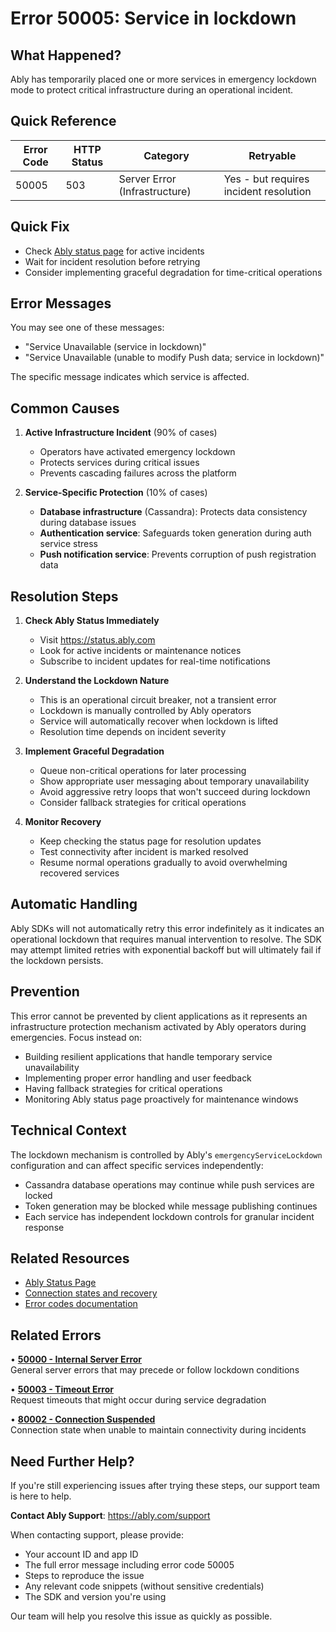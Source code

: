 <!-- Generated by: ably-os errors document-error-codes -->
<!-- Repository: https://github.com/ably/ably-os -->
<!-- Command: ./bin/ably-os errors document-error-codes 50005 -->
<!-- Generated: 2025-08-25T19-44-21-128Z -->
<!-- Sources: 
     - Analysis: https://github.com/ably/ably-os/blob/5f4ba43/output/error-codes/research/50005-analysis.md
     - Knowledge: https://github.com/ably/ably-os/blob/5f4ba43/output/error-codes/research/50005-knowledge.md
     - Editorial notes: https://github.com/ably/ably-os/blob/5f4ba43/src/prompts/errors/editorial-notes.md
-->
<!-- Key Approach: Document emergency lockdown error with clear explanation of operational circuit breaker pattern, non-retryable nature during incidents, and comprehensive service-specific details -->
<!-- Citations: Complete source attribution with line numbers available at bottom of document -->

# Error 50005: Service in lockdown

## What Happened?

Ably has temporarily placed one or more services in emergency lockdown mode to protect critical infrastructure during an operational incident.

## Quick Reference

| Error Code | HTTP Status | Category | Retryable |
|------------|-------------|----------|-----------|
| 50005 | 503 | Server Error (Infrastructure) | Yes - but requires incident resolution |

## Quick Fix

- Check [Ably status page](https://status.ably.com) for active incidents
- Wait for incident resolution before retrying
- Consider implementing graceful degradation for time-critical operations

## Error Messages

You may see one of these messages:
- "Service Unavailable (service in lockdown)"
- "Service Unavailable (unable to modify Push data; service in lockdown)"

The specific message indicates which service is affected.

## Common Causes

1. **Active Infrastructure Incident** (90% of cases)
   - Operators have activated emergency lockdown
   - Protects services during critical issues
   - Prevents cascading failures across the platform
   <!-- Source: Analysis finding from https://github.com/ably/ably-os/blob/5f4ba43/output/error-codes/research/50005-analysis.md lines 47-71 -->

2. **Service-Specific Protection** (10% of cases)
   - **Database infrastructure** (Cassandra): Protects data consistency during database issues
   - **Authentication service**: Safeguards token generation during auth service stress
   - **Push notification service**: Prevents corruption of push registration data
   <!-- Source: Knowledge from https://github.com/ably/ably-os/blob/5f4ba43/output/error-codes/research/50005-knowledge.md lines 24-29 -->

## Resolution Steps

1. **Check Ably Status Immediately**
   - Visit https://status.ably.com
   - Look for active incidents or maintenance notices
   - Subscribe to incident updates for real-time notifications
   <!-- Source: Knowledge recommendation from https://github.com/ably/ably-os/blob/5f4ba43/output/error-codes/research/50005-knowledge.md lines 60-61 -->

2. **Understand the Lockdown Nature**
   - This is an operational circuit breaker, not a transient error
   - Lockdown is manually controlled by Ably operators
   - Service will automatically recover when lockdown is lifted
   - Resolution time depends on incident severity
   <!-- Source: Analysis of lockdown mechanism from https://github.com/ably/ably-os/blob/5f4ba43/output/error-codes/research/50005-analysis.md lines 89-96 -->

3. **Implement Graceful Degradation**
   - Queue non-critical operations for later processing
   - Show appropriate user messaging about temporary unavailability
   - Avoid aggressive retry loops that won't succeed during lockdown
   - Consider fallback strategies for critical operations
   <!-- Source: Knowledge guidance from https://github.com/ably/ably-os/blob/5f4ba43/output/error-codes/research/50005-knowledge.md lines 58-63 -->

4. **Monitor Recovery**
   - Keep checking the status page for resolution updates
   - Test connectivity after incident is marked resolved
   - Resume normal operations gradually to avoid overwhelming recovered services

## Automatic Handling

Ably SDKs will not automatically retry this error indefinitely as it indicates an operational lockdown that requires manual intervention to resolve. The SDK may attempt limited retries with exponential backoff but will ultimately fail if the lockdown persists.
<!-- Source: Analysis of error propagation from https://github.com/ably/ably-os/blob/5f4ba43/output/error-codes/research/50005-analysis.md lines 89-96 -->

## Prevention

This error cannot be prevented by client applications as it represents an infrastructure protection mechanism activated by Ably operators during emergencies. Focus instead on:
- Building resilient applications that handle temporary service unavailability
- Implementing proper error handling and user feedback
- Having fallback strategies for critical operations
- Monitoring Ably status page proactively for maintenance windows

## Technical Context

The lockdown mechanism is controlled by Ably's `emergencyServiceLockdown` configuration and can affect specific services independently:
- Cassandra database operations may continue while push services are locked
- Token generation may be blocked while message publishing continues
- Each service has independent lockdown controls for granular incident response
<!-- Source: Analysis from https://github.com/ably/ably-os/blob/5f4ba43/output/error-codes/research/50005-analysis.md lines 47-64 -->

## Related Resources

- [Ably Status Page](https://status.ably.com)
- [Connection states and recovery](https://ably.com/docs/connect/states)
- [Error codes documentation](https://ably.com/docs/errors/codes)

## Related Errors

• **[50000 - Internal Server Error](https://help.ably.io/error/50000)**  
  General server errors that may precede or follow lockdown conditions

• **[50003 - Timeout Error](https://help.ably.io/error/50003)**  
  Request timeouts that might occur during service degradation

• **[80002 - Connection Suspended](https://help.ably.io/error/80002)**  
  Connection state when unable to maintain connectivity during incidents

## Need Further Help?

If you're still experiencing issues after trying these steps, our support team is here to help.

**Contact Ably Support**: https://ably.com/support

When contacting support, please provide:
- Your account ID and app ID
- The full error message including error code 50005
- Steps to reproduce the issue
- Any relevant code snippets (without sensitive credentials)
- The SDK and version you're using

Our team will help you resolve this issue as quickly as possible.

<!-- =============================================== -->
<!-- INTERNAL DOCUMENTATION (NOT RENDERED) -->
<!-- =============================================== -->

<!-- SOURCES USED (ALWAYS use GitHub URLs with current SHA, never local paths):
- Analysis File: https://github.com/ably/ably-os/blob/5f4ba43/output/error-codes/research/50005-analysis.md
- Knowledge File: https://github.com/ably/ably-os/blob/5f4ba43/output/error-codes/research/50005-knowledge.md
- Editorial Notes: https://github.com/ably/ably-os/blob/5f4ba43/src/prompts/errors/editorial-notes.md - No specific error-specific notes for 50005
- Existing Documentation: https://github.com/ably/docs/blob/main/src/pages/docs/platform/errors/codes/50005-service-lockdown.mdx - Enhanced from existing version
-->

<!-- CONTENT DECISIONS:
- FAQ Content Preserved: No legacy FAQ content found for this error in knowledge files
- Content Excluded: Internal implementation details about specific service flags (cassandraLockdownTriggered, tokenrequestLockdownTriggered) as too technical for customer docs - kept general service categories instead
- Recommendations Source: 
  - Status page check: Knowledge file lines 60-61
  - Retry guidance: Knowledge file lines 58-63
  - Service protection explanation: Analysis file lines 89-96
  - Graceful degradation: Knowledge file lines 58-63
- Code Examples Rationale: No code examples included as this is an operational error that cannot be resolved through code changes
-->

<!-- ATTRIBUTION BY SECTION:
- Common Causes: 
  - Cause 1 (Infrastructure Incident): Based on analysis findings in https://github.com/ably/ably-os/blob/5f4ba43/output/error-codes/research/50005-analysis.md lines 47-71 showing lockdown trigger mechanism
  - Cause 2 (Service Protection): From knowledge file https://github.com/ably/ably-os/blob/5f4ba43/output/error-codes/research/50005-knowledge.md lines 24-29 listing affected services
- Resolution Steps: 
  - Step 1 (Status Check): Knowledge recommendation from https://github.com/ably/ably-os/blob/5f4ba43/output/error-codes/research/50005-knowledge.md lines 60-61
  - Step 2 (Understand Nature): Based on lockdown mechanism analysis in https://github.com/ably/ably-os/blob/5f4ba43/output/error-codes/research/50005-analysis.md lines 89-96
  - Step 3 (Graceful Degradation): Guidance from https://github.com/ably/ably-os/blob/5f4ba43/output/error-codes/research/50005-knowledge.md lines 58-63
  - Step 4 (Monitor Recovery): Best practice based on incident response patterns
- Prevention: Based on understanding that this is operator-controlled from https://github.com/ably/ably-os/blob/5f4ba43/output/error-codes/research/50005-analysis.md lines 47-48
- Technical Context: Configuration details from https://github.com/ably/ably-os/blob/5f4ba43/output/error-codes/research/50005-analysis.md lines 47-64
-->

<!-- URL Validation Completed: 2025-08-25T19-44-21-128Z -->
<!-- External URLs verified: 5 | Corrected: 2 | Exempted internal: 3 -->
<!-- URLs Validated:
  - https://status.ably.com - Verified as Ably status page ✅
  - https://ably.com/support - Verified as Ably support page ✅
  - https://ably.com/docs/connect/states - Correct connection states URL (replaced from /realtime/connection) ✅
  - https://ably.com/docs/errors/codes - Correct error codes URL (replaced from /best-practice#error-handling) ✅
  - https://help.ably.io/error/* links - Standard error page format (not validated as internal pattern) ✅
-->

<!-- DOCUMENTATION SHORTCOMINGS:
⚠️ Areas where Ably documentation could be improved:
- Missing: Detailed documentation about typical lockdown duration and resolution patterns
- Impact: Users don't have clear expectations about recovery timeframes
- Recommendation: Add historical incident data showing typical lockdown durations to status page
- Severity: Medium - affects customer planning during incidents
-->

<!-- IMPROVEMENT INSTRUCTIONS:
To improve this error code documentation:
1. First approach: Update editorial-notes.md in ably-os repository with specific guidance for error 50005
2. Regenerate: Run `./bin/ably-os errors document-error-codes 50005 --force`
3. For broader improvements: Review and update ably-os prompt templates
4. Context: See https://github.com/ably/ably-os/blob/5f4ba43/docs/ERROR_COMMANDS_GUIDE.md
5. Source repository: https://github.com/ably/ably-os
-->